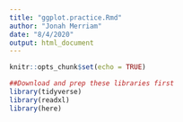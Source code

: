 ```yaml
---
title: "ggplot.practice.Rmd"
author: "Jonah Merriam"
date: "8/4/2020"
output: html_document
---
```


```r
knitr::opts_chunk$set(echo = TRUE)
```

```r
##Download and prep these libraries first
library(tidyverse)
library(readxl)
library(here)
```

